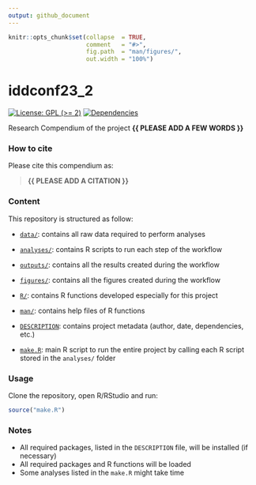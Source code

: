 ```yaml
---
output: github_document
---
```


<!-- README.md is generated from README.Rmd. Please edit that file -->


```r
knitr::opts_chunk$set(collapse  = TRUE,
                      comment   = "#>",
                      fig.path  = "man/figures/",
                      out.width = "100%")
```



# iddconf23_2


<!-- badges: start -->
[![License: GPL (>= 2)](https://img.shields.io/badge/License-GPL%20%28%3E%3D%202%29-blue.svg)](https://choosealicense.com/licenses/gpl-2.0/)
[![Dependencies](https://img.shields.io/badge/dependencies-2/71-green?style=flat)](#)
<!-- badges: end -->


Research Compendium of the project **{{ PLEASE ADD A FEW WORDS }}**



### How to cite

Please cite this compendium as: 

> **{{ PLEASE ADD A CITATION }}**



### Content

This repository is structured as follow:

- [`data/`](https://github.com/p-ruiz-cuenca/iddconf23_2/tree/master/data):
contains all raw data required to perform analyses

- [`analyses/`](https://github.com/p-ruiz-cuenca/iddconf23_2/tree/main/analyses/):
contains R scripts to run each step of the workflow

- [`outputs/`](https://github.com/p-ruiz-cuenca/iddconf23_2/tree/main/outputs):
contains all the results created during the workflow

- [`figures/`](https://github.com/p-ruiz-cuenca/iddconf23_2/tree/main/figures):
contains all the figures created during the workflow

- [`R/`](https://github.com/p-ruiz-cuenca/iddconf23_2/tree/main/R):
contains R functions developed especially for this project

- [`man/`](https://github.com/p-ruiz-cuenca/iddconf23_2/tree/main/man):
contains help files of R functions

- [`DESCRIPTION`](https://github.com/p-ruiz-cuenca/iddconf23_2/tree/main/DESCRIPTION):
contains project metadata (author, date, dependencies, etc.)

- [`make.R`](https://github.com/p-ruiz-cuenca/iddconf23_2/tree/main/make.R):
main R script to run the entire project by calling each R script stored in the `analyses/` folder



### Usage

Clone the repository, open R/RStudio and run:

```r
source("make.R")
```



### Notes

- All required packages, listed in the `DESCRIPTION` file, will be installed (if necessary)
- All required packages and R functions will be loaded
- Some analyses listed in the `make.R` might take time
